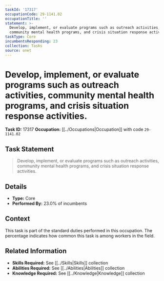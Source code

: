 ```yaml
---
taskId: '17317'
occupationCode: 29-1141.02
occupationTitle: ''
statement: >-
  Develop, implement, or evaluate programs such as outreach activities,
  community mental health programs, and crisis situation response activities.
taskType: Core
incumbentsResponding: 23
collection: Tasks
source: onet
---
```

# Develop, implement, or evaluate programs such as outreach activities, community mental health programs, and crisis situation response activities.

**Task ID:** 17317
**Occupation:** [[../Occupations|Occupation]] with code `29-1141.02`

## Task Statement

> Develop, implement, or evaluate programs such as outreach activities, community mental health programs, and crisis situation response activities.

## Details

- **Type:** Core
- **Performed By:** 23.0% of incumbents

## Context

This task is part of the standard duties performed in this occupation. The percentage indicates how common this task is among workers in the field.

## Related Information

- **Skills Required:** See [[../Skills|Skills]] collection
- **Abilities Required:** See [[../Abilities|Abilities]] collection
- **Knowledge Required:** See [[../Knowledge|Knowledge]] collection
